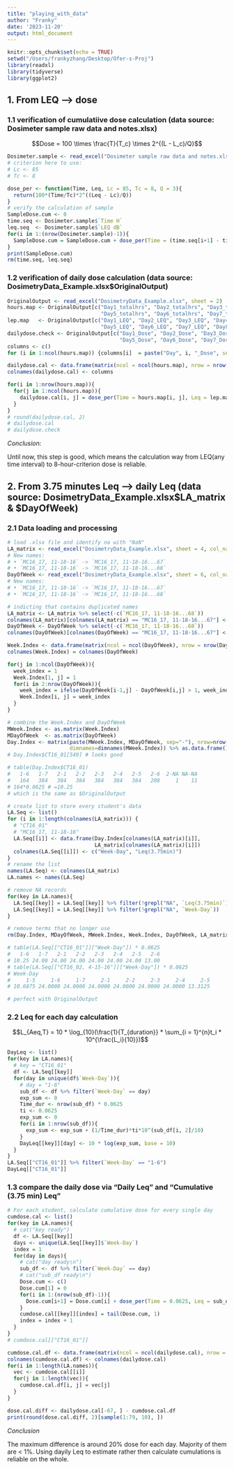 ```yaml
---
title: "playing_with_data"
author: "Franky"
date: '2023-11-20'
output: html_document
---
```


```r
knitr::opts_chunk$set(echo = TRUE)
setwd("/Users/frankyzhang/Desktop/Ofer-s-Proj")
library(readxl)
library(tidyverse)
library(ggplot2)
```


## 1. From LEQ --> dose

### 1.1 verification of cumulatiive dose calculation (data source: Dosimeter sample raw data and notes.xlsx)

$$Dose = 100 \times \frac{T}{T_c} \times 2^{(L - L_c)/Q}$$
```r
Dosimeter.sample <- read_excel("Dosimeter sample raw data and notes.xlsx", sheet = 2)
# criterion here to use:
# Lc <- 85
# Tc <- 8

dose_per <- function(Time, Leq, Lc = 85, Tc = 8, Q = 3){
  return(100*(Time/Tc)*2^((Leq - Lc)/Q))
}
# verify the calculation of sample
SampleDose.cum <- 0
time.seq <- Dosimeter.sample$`Time H`
leq.seq  <- Dosimeter.sample$`LEQ dB`
for(i in 1:(nrow(Dosimeter.sample)-1)){
  SampleDose.cum = SampleDose.cum + dose_per(Time = (time.seq[i+1] - time.seq[i]), Leq = leq.seq[i+1])
}
print(SampleDose.cum)
rm(time.seq, leq.seq)
```


### 1.2 verification of daily dose calculation (data source: DosimetryData_Example.xlsx$OriginalOutput)

```r
OriginalOutput <- read_excel("DosimetryData_Example.xlsx", sheet = 2)
hours.map <- OriginalOutput[c("Day1_totalhrs", "Day2_totalhrs", "Day3_totalhrs", "Day4_totalhrs", 
                              "Day5_totalhrs", "Day6_totalhrs", "Day7_totalhrs", "Day8_totalhrs")]
lep.map   <- OriginalOutput[c("Day1_LEQ", "Day2_LEQ", "Day3_LEQ", "Day4_LEQ", 
                              "Day5_LEQ", "Day6_LEQ", "Day7_LEQ", "Day8_LEQ")]
dailydose.check <- OriginalOutput[c("Day1_Dose", "Day2_Dose", "Day3_Dose", "Day4_Dose", 
                                    "Day5_Dose", "Day6_Dose", "Day7_Dose", "Day8_Dose")]
columns <- c()
for (i in 1:ncol(hours.map)) {columns[i]  = paste("Day", i, "_Dose", sep = "")}

dailydose.cal <- data.frame(matrix(ncol = ncol(hours.map), nrow = nrow(hours.map)))
colnames(dailydose.cal) <- columns

for(i in 1:nrow(hours.map)){
  for(j in 1:ncol(hours.map)){
    dailydose.cal[i, j] = dose_per(Time = hours.map[i, j], Leq = lep.map[i, j])
  }
}
# round(dailydose.cal, 2)
# dailydose.cal
# dailydose.check
```

_Conclusion:_

Until now, this step is good, which means the calculation way from LEQ(any time interval) to 8-hour-criterion dose is reliable. 




## 2. From 3.75 minutes Leq --> daily Leq (data source: DosimetryData_Example.xlsx$LA_matrix & $DayOfWeek)

### 2.1 Data loading and processing

```r
# load .xlsx file and identify na with "NaN"
LA_matrix <- read_excel("DosimetryData_Example.xlsx", sheet = 4, col_names = TRUE, na = "NaN")
# New names:
# • `MC16_17, 11-18-16` -> `MC16_17, 11-18-16...67`
# • `MC16_17, 11-18-16` -> `MC16_17, 11-18-16...68`
DayOfWeek <- read_excel("DosimetryData_Example.xlsx", sheet = 6, col_names = TRUE, na = "NaN")
# New names:
# • `MC16_17, 11-18-16` -> `MC16_17, 11-18-16...67`
# • `MC16_17, 11-18-16` -> `MC16_17, 11-18-16...68`

# indicting that contains duplicated names
LA_matrix <- LA_matrix %>% select(-c(`MC16_17, 11-18-16...68`))
colnames(LA_matrix)[colnames(LA_matrix) == "MC16_17, 11-18-16...67"] <- "MC16_17, 11-18-16"
DayOfWeek <- DayOfWeek %>% select(-c(`MC16_17, 11-18-16...68`))
colnames(DayOfWeek)[colnames(DayOfWeek) == "MC16_17, 11-18-16...67"] <- "MC16_17, 11-18-16"

Week.Index <- data.frame(matrix(ncol = ncol(DayOfWeek), nrow = nrow(DayOfWeek)))
colnames(Week.Index) = colnames(DayOfWeek)

for(j in 1:ncol(DayOfWeek)){
  week_index = 1
  Week.Index[1, j] = 1
  for(i in 2:nrow(DayOfWeek)){
    week_index = ifelse(DayOfWeek[i-1,j] - DayOfWeek[i,j] > 1, week_index+1,  week_index) # identify the change of week
    Week.Index[i, j] = week_index
  }
}

# combine the Week.Index and DayOfWeek 
MWeek.Index <- as.matrix(Week.Index)
MDayOfWeek  <- as.matrix(DayOfWeek)
Day.Index <- matrix(paste(MWeek.Index, MDayOfWeek, sep="-"), nrow=nrow(MWeek.Index), 
                    dimnames=dimnames(MWeek.Index)) %>% as.data.frame()
# Day.Index$CT16_01[549] # looks good 

# table(Day.Index$CT16_01)
#   1-6   1-7   2-1   2-2   2-3   2-4   2-5   2-6  2-NA NA-NA 
#   164   384   384   384   384   384   384   208     1    11 
# 164*0.0625 # =10.25 
# which is the same as $OriginalOutput

# create list to store every student's data 
LA.Seq <- list()
for (i in 1:length(colnames(LA_matrix))) {
  # "CT16_01" 
  # "MC16_17, 11-18-16"
  LA.Seq[[i]] <- data.frame(Day.Index[colnames(LA_matrix)[i]], 
                            LA_matrix[colnames(LA_matrix)[i]])
  colnames(LA.Seq[[i]]) <- c("Week-Day", "Leq(3.75min)")
}
# rename the list
names(LA.Seq) <- colnames(LA_matrix)
LA.names <- names(LA.Seq)

# remove NA records
for(key in LA.names){
  LA.Seq[[key]] = LA.Seq[[key]] %>% filter(!grepl("NA", `Leq(3.75min)`))
  LA.Seq[[key]] = LA.Seq[[key]] %>% filter(!grepl("NA", `Week-Day`))
}

# remove terms that no longer use
rm(Day.Index, MDayOfWeek, MWeek.Index, Week.Index, DayOfWeek, LA_matrix)

# table(LA.Seq[["CT16_01"]]["Week-Day"]) * 0.0625
#   1-6   1-7   2-1   2-2   2-3   2-4   2-5   2-6 
# 10.25 24.00 24.00 24.00 24.00 24.00 24.00 13.00 
# table(LA.Seq[["CT16_02, 4-15-16"]]["Week-Day"]) * 0.0625
# Week-Day
#     1-5     1-6     1-7     2-1     2-2     2-3     2-4     2-5 
# 10.6875 24.0000 24.0000 24.0000 24.0000 24.0000 24.0000 13.3125 

# perfect with OriginalOutput
```

### 2.2 Leq for each day calculation 

$$L_{Aeq,T} = 10 * \log_{10}(\frac{1}{T_{duration}} * \sum_{i = 1}^{n}t_i * 10^{\frac{L_i}{10}})$$
```r
DayLeq <- list()
for(key in LA.names){
  # key = "CT16_01"
  df <- LA.Seq[[key]]
  for(day in unique(df$`Week-Day`)){
    # day = "1-6"
    sub_df <- df %>% filter(`Week-Day` == day)
    exp_sum <- 0
    Time_dur <- nrow(sub_df) * 0.0625
    ti <- 0.0625
    exp_sum <- 0
    for(i in 1:nrow(sub_df)){
      exp_sum <- exp_sum + (1/Time_dur)*ti*10^(sub_df[i, 2]/10)
    }
    DayLeq[[key]][day] <- 10 * log(exp_sum, base = 10)
  }
}
LA.Seq[["CT16_01"]] %>% filter(`Week-Day` == "1-6") 
DayLeq[["CT16_01"]]
```


### 1.3 compare the daily dose via "Daily Leq" and "Cumulative (3.75 min) Leq"

```r
# For each student, calculate cumulative dose for every single day 
cumdose.cal <- list()
for(key in LA.names){
  # cat("key ready")
  df <- LA.Seq[[key]]
  days <- unique(LA.Seq[[key]]$`Week-Day`)
  index = 1
  for(day in days){
    # cat("day ready\n")
    sub_df <- df %>% filter(`Week-Day` == day)
    # cat("sub_df ready\n")
    Dose.cum <- c()
    Dose.cum[1] = 0
    for(i in 1:(nrow(sub_df)-1)){
      Dose.cum[i+1] = Dose.cum[i] + dose_per(Time = 0.0625, Leq = sub_df$`Leq(3.75min)`[i+1])
    }
    cumdose.cal[[key]][index] = tail(Dose.cum, 1)
    index = index + 1
  }
}
# cumdose.cal[["CT16_01"]]

cumdose.cal.df <- data.frame(matrix(ncol = ncol(dailydose.cal), nrow = nrow(dailydose.cal) - 1))
colnames(cumdose.cal.df) <- colnames(dailydose.cal)
for(i in 1:length(LA.names)){
  vec <- cumdose.cal[[i]]
  for(j in 1:length(vec)){
    cumdose.cal.df[i, j] = vec[j]
  }
}

dose.cal.diff <- dailydose.cal[-67, ] - cumdose.cal.df
print(round(dose.cal.diff, 2)[sample(1:79, 10), ])
```
_Conclusion_

The maximum difference is around 20% dose for each day. Majority of them are < 1%. Using dayily Leq to estimate rather then calculate cumulations is reliable on the whole. 


